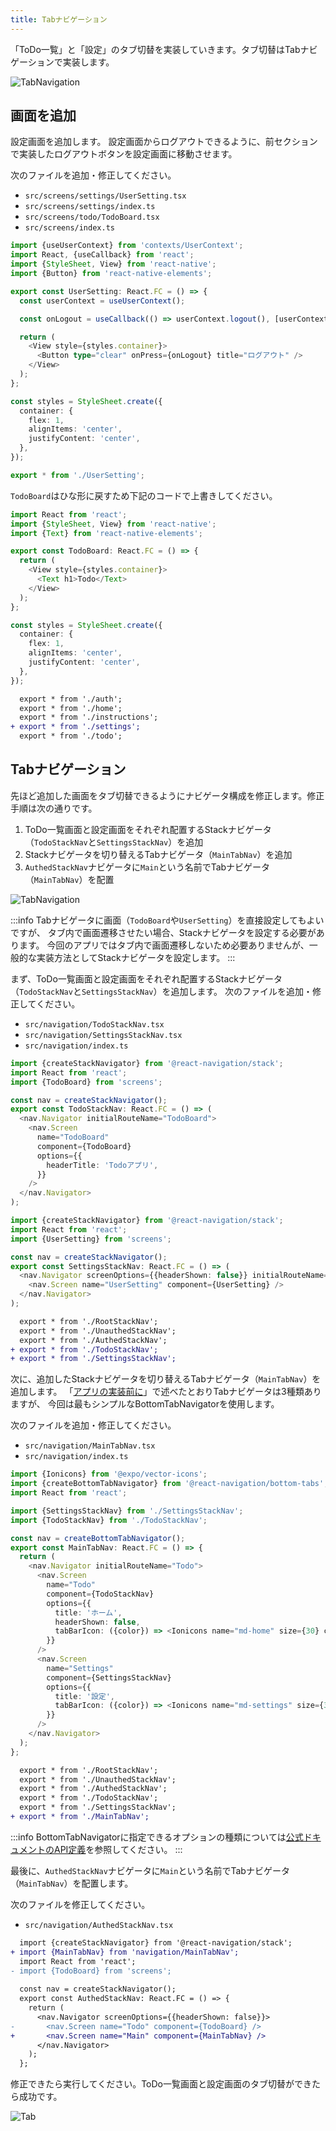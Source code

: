 ```yaml
---
title: Tabナビゲーション
---
```


「ToDo一覧」と「設定」のタブ切替を実装していきます。タブ切替はTabナビゲーションで実装します。

![TabNavigation](../app-hands-on/screen-transition-tab.png)

## 画面を追加

設定画面を追加します。
設定画面からログアウトできるように、前セクションで実装したログアウトボタンを設定画面に移動させます。

次のファイルを追加・修正してください。

- `src/screens/settings/UserSetting.tsx`
- `src/screens/settings/index.ts`
- `src/screens/todo/TodoBoard.tsx`
- `src/screens/index.ts`

```typescript jsx title="src/screens/settings/UserSetting.tsx"
import {useUserContext} from 'contexts/UserContext';
import React, {useCallback} from 'react';
import {StyleSheet, View} from 'react-native';
import {Button} from 'react-native-elements';

export const UserSetting: React.FC = () => {
  const userContext = useUserContext();

  const onLogout = useCallback(() => userContext.logout(), [userContext]);

  return (
    <View style={styles.container}>
      <Button type="clear" onPress={onLogout} title="ログアウト" />
    </View>
  );
};

const styles = StyleSheet.create({
  container: {
    flex: 1,
    alignItems: 'center',
    justifyContent: 'center',
  },
});
```

```typescript jsx title="src/screens/settings/index.ts"
export * from './UserSetting';
```

`TodoBoard`はひな形に戻すため下記のコードで上書きしてください。

```typescript jsx  title="src/screens/todo/TodoBoard.tsx"
import React from 'react';
import {StyleSheet, View} from 'react-native';
import {Text} from 'react-native-elements';

export const TodoBoard: React.FC = () => {
  return (
    <View style={styles.container}>
      <Text h1>Todo</Text>
    </View>
  );
};

const styles = StyleSheet.create({
  container: {
    flex: 1,
    alignItems: 'center',
    justifyContent: 'center',
  },
});
```

```diff title="src/screens/index.ts"
  export * from './auth';
  export * from './home';
  export * from './instructions';
+ export * from './settings';
  export * from './todo';
```

## Tabナビゲーション

先ほど追加した画面をタブ切替できるようにナビゲータ構成を修正します。修正手順は次の通りです。

1. ToDo一覧画面と設定画面をそれぞれ配置するStackナビゲータ（`TodoStackNav`と`SettingsStackNav`）を追加
1. Stackナビゲータを切り替えるTabナビゲータ（`MainTabNav`）を追加
1. `AuthedStackNav`ナビゲータに`Main`という名前でTabナビゲータ（`MainTabNav`）を配置

![TabNavigation](../app-hands-on/tab_navigation.png)

:::info
Tabナビゲータに画面（`TodoBoard`や`UserSetting`）を直接設定してもよいですが、
タブ内で画面遷移させたい場合、Stackナビゲータを設定する必要があります。
今回のアプリではタブ内で画面遷移しないため必要ありませんが、一般的な実装方法としてStackナビゲータを設定します。
:::

まず、ToDo一覧画面と設定画面をそれぞれ配置するStackナビゲータ（`TodoStackNav`と`SettingsStackNav`）を追加します。
次のファイルを追加・修正してください。

- `src/navigation/TodoStackNav.tsx`
- `src/navigation/SettingsStackNav.tsx`
- `src/navigation/index.ts`

```typescript jsx title="src/navigation/TodoStackNav.tsx"
import {createStackNavigator} from '@react-navigation/stack';
import React from 'react';
import {TodoBoard} from 'screens';

const nav = createStackNavigator();
export const TodoStackNav: React.FC = () => (
  <nav.Navigator initialRouteName="TodoBoard">
    <nav.Screen
      name="TodoBoard"
      component={TodoBoard}
      options={{
        headerTitle: 'Todoアプリ',
      }}
    />
  </nav.Navigator>
);
```

```typescript jsx title="src/navigation/SettingsStackNav.tsx"
import {createStackNavigator} from '@react-navigation/stack';
import React from 'react';
import {UserSetting} from 'screens';

const nav = createStackNavigator();
export const SettingsStackNav: React.FC = () => (
  <nav.Navigator screenOptions={{headerShown: false}} initialRouteName="UserSetting">
    <nav.Screen name="UserSetting" component={UserSetting} />
  </nav.Navigator>
);
```

``` diff jsx title="src/navigation/index.ts"
  export * from './RootStackNav';
  export * from './UnauthedStackNav';
  export * from './AuthedStackNav';
+ export * from './TodoStackNav';
+ export * from './SettingsStackNav';
```

次に、追加したStackナビゲータを切り替えるTabナビゲータ（`MainTabNav`）を追加します。
「[アプリの実装前に](../../basic-concepts/react-navigation-basics/tab.mdx)」で述べたとおりTabナビゲータは3種類ありますが、
今回は最もシンプルなBottomTabNavigatorを使用します。

次のファイルを追加・修正してください。

- `src/navigation/MainTabNav.tsx`
- `src/navigation/index.ts`

```typescript jsx title="src/navigation/MainTabNav.tsx"
import {Ionicons} from '@expo/vector-icons';
import {createBottomTabNavigator} from '@react-navigation/bottom-tabs';
import React from 'react';

import {SettingsStackNav} from './SettingsStackNav';
import {TodoStackNav} from './TodoStackNav';

const nav = createBottomTabNavigator();
export const MainTabNav: React.FC = () => {
  return (
    <nav.Navigator initialRouteName="Todo">
      <nav.Screen
        name="Todo"
        component={TodoStackNav}
        options={{
          title: 'ホーム',
          headerShown: false,
          tabBarIcon: ({color}) => <Ionicons name="md-home" size={30} color={color} />,
        }}
      />
      <nav.Screen
        name="Settings"
        component={SettingsStackNav}
        options={{
          title: '設定',
          tabBarIcon: ({color}) => <Ionicons name="md-settings" size={30} color={color} />,
        }}
      />
    </nav.Navigator>
  );
};
```

``` diff jsx title="src/navigation/index.ts"
  export * from './RootStackNav';
  export * from './UnauthedStackNav';
  export * from './AuthedStackNav';
  export * from './TodoStackNav';
  export * from './SettingsStackNav';
+ export * from './MainTabNav';
```

:::info
BottomTabNavigatorに指定できるオプションの種類については[公式ドキュメントのAPI定義](https://reactnavigation.org/docs/bottom-tab-navigator#options)を参照してください。
:::

最後に、`AuthedStackNav`ナビゲータに`Main`という名前でTabナビゲータ（`MainTabNav`）を配置します。

次のファイルを修正してください。

- `src/navigation/AuthedStackNav.tsx`

``` diff jsx title="src/navigation/AuthedStackNav.tsx"
  import {createStackNavigator} from '@react-navigation/stack';
+ import {MainTabNav} from 'navigation/MainTabNav';
  import React from 'react';
- import {TodoBoard} from 'screens';
  
  const nav = createStackNavigator();
  export const AuthedStackNav: React.FC = () => {
    return (
      <nav.Navigator screenOptions={{headerShown: false}}>
-       <nav.Screen name="Todo" component={TodoBoard} />
+       <nav.Screen name="Main" component={MainTabNav} />
      </nav.Navigator>
    );
  };
```

修正できたら実行してください。ToDo一覧画面と設定画面のタブ切替ができたら成功です。

![Tab](../app-hands-on/tab.png)
